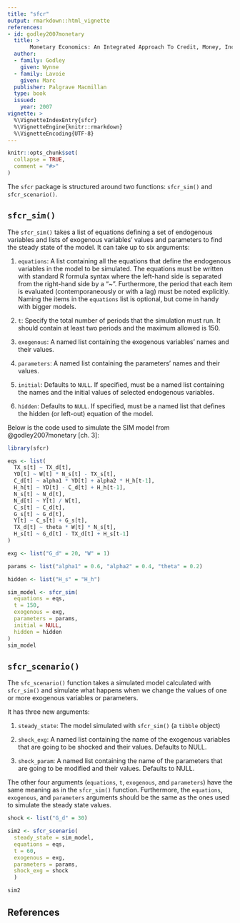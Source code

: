 ```yaml
---
title: "sfcr"
output: rmarkdown::html_vignette
references:
- id: godley2007monetary
  title: >
       Monetary Economics: An Integrated Approach To Credit, Money, Income, Production and Wealth
  author:
  - family: Godley
    given: Wynne
  - family: Lavoie
    given: Marc
  publisher: Palgrave Macmillan
  type: book
  issued:
    year: 2007
vignette: >
  %\VignetteIndexEntry{sfcr}
  %\VignetteEngine{knitr::rmarkdown}
  %\VignetteEncoding{UTF-8}
---
```


```r
knitr::opts_chunk$set(
  collapse = TRUE,
  comment = "#>"
)
```

The `sfcr` package is structured around two functions: `sfcr_sim()` and `sfcr_scenario()`.

## `sfcr_sim()`

The `sfcr_sim()` takes a list of equations defining a set of endogenous variables and lists of exogenous variables' values and parameters to find the steady state of the model. It can take up to six arguments:

1. `equations`:
  A list containing all the equations that define the endogenous variables in the model to be simulated. The equations must be written with standard R formula syntax where the left-hand side is separated from the right-hand side by a "~". Furthermore, the period that each item is evaluated (contemporaneously or with a lag) must be noted explicitly. Naming the items in the `equations` list is optional, but come in handy with bigger models.
  
2. `t`:
  Specify the total number of periods that the simulation must run. It should contain at least two periods and the maximum allowed is 150.
  
3. `exogenous`:
  A named list containing the exogenous variables' names and their values.
  
4. `parameters`:
  A named list containing the parameters' names and their values.
  
5. `initial`:
  Defaults to `NULL`. If specified, must be a named list containing the names and the initial values of selected endogenous variables.
  
6. `hidden`:
  Defaults to `NULL`. If specified, must be a named list that defines the hidden (or left-out) equation of the model.

Below is the code used to simulate the SIM model from @godley2007monetary [ch. 3]:

```r
library(sfcr)

eqs <- list(
  TX_s[t] ~ TX_d[t],
  YD[t] ~ W[t] * N_s[t] - TX_s[t],
  C_d[t] ~ alpha1 * YD[t] + alpha2 * H_h[t-1],
  H_h[t] ~ YD[t] - C_d[t] + H_h[t-1],
  N_s[t] ~ N_d[t],
  N_d[t] ~ Y[t] / W[t],
  C_s[t] ~ C_d[t],
  G_s[t] ~ G_d[t],
  Y[t] ~ C_s[t] + G_s[t],
  TX_d[t] ~ theta * W[t] * N_s[t],
  H_s[t] ~ G_d[t] - TX_d[t] + H_s[t-1]
)

exg <- list("G_d" = 20, "W" = 1)

params <- list("alpha1" = 0.6, "alpha2" = 0.4, "theta" = 0.2)

hidden <- list("H_s" = "H_h")

sim_model <- sfcr_sim(
  equations = eqs,
  t = 150,
  exogenous = exg,
  parameters = params,
  initial = NULL,
  hidden = hidden
)
sim_model
```

## `sfcr_scenario()`

The `sfc_scenario()` function takes a simulated model calculated with `sfcr_sim()` and simulate what happens when we change the values of one or more exogenous variables or parameters.

It has three new arguments:

1. `steady_state`:
  The model simulated with `sfcr_sim()` (a `tibble` object)
  
2. `shock_exg`:
  A named list containing the name of the exogenous variables that are going to be shocked and their values. Defaults to NULL.
  
3. `shock_param`:
  A named list containing the name of the parameters that are going to be modified and their values. Defaults to NULL.
  
The other four arguments (`equations`, `t`, `exogenous`, and `parameters`) have the same meaning as in the `sfcr_sim()` function. Furthermore, the `equations`, `exogenous`, and `parameters` arguments should be the same as the ones used to simulate the steady state values.

```r
shock <- list("G_d" = 30)

sim2 <- sfcr_scenario(
  steady_state = sim_model,
  equations = eqs, 
  t = 60, 
  exogenous = exg, 
  parameters = params, 
  shock_exg = shock
  )

sim2
```
## References
